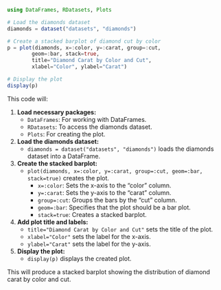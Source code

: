```julia
using DataFrames, RDatasets, Plots

# Load the diamonds dataset
diamonds = dataset("datasets", "diamonds")

# Create a stacked barplot of diamond cut by color
p = plot(diamonds, x=:color, y=:carat, group=:cut, 
        geom=:bar, stack=true, 
        title="Diamond Carat by Color and Cut", 
        xlabel="Color", ylabel="Carat")

# Display the plot
display(p)
```

This code will:

1. **Load necessary packages:**
   - `DataFrames`: For working with DataFrames.
   - `RDatasets`: To access the diamonds dataset.
   - `Plots`: For creating the plot.

2. **Load the diamonds dataset:**
   - `diamonds = dataset("datasets", "diamonds")` loads the diamonds dataset into a DataFrame.

3. **Create the stacked barplot:**
   - `plot(diamonds, x=:color, y=:carat, group=:cut, geom=:bar, stack=true)` creates the plot.
     - `x=:color`: Sets the x-axis to the "color" column.
     - `y=:carat`: Sets the y-axis to the "carat" column.
     - `group=:cut`: Groups the bars by the "cut" column.
     - `geom=:bar`: Specifies that the plot should be a bar plot.
     - `stack=true`: Creates a stacked barplot.

4. **Add plot title and labels:**
   - `title="Diamond Carat by Color and Cut"` sets the title of the plot.
   - `xlabel="Color"` sets the label for the x-axis.
   - `ylabel="Carat"` sets the label for the y-axis.

5. **Display the plot:**
   - `display(p)` displays the created plot.

This will produce a stacked barplot showing the distribution of diamond carat by color and cut.
